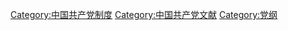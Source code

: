 {{Catmore}}

[[Category:中国共产党制度|Category:中国共产党制度]]
[[Category:中国共产党文献|Category:中国共产党文献]]
[[Category:党纲|Category:党纲]]